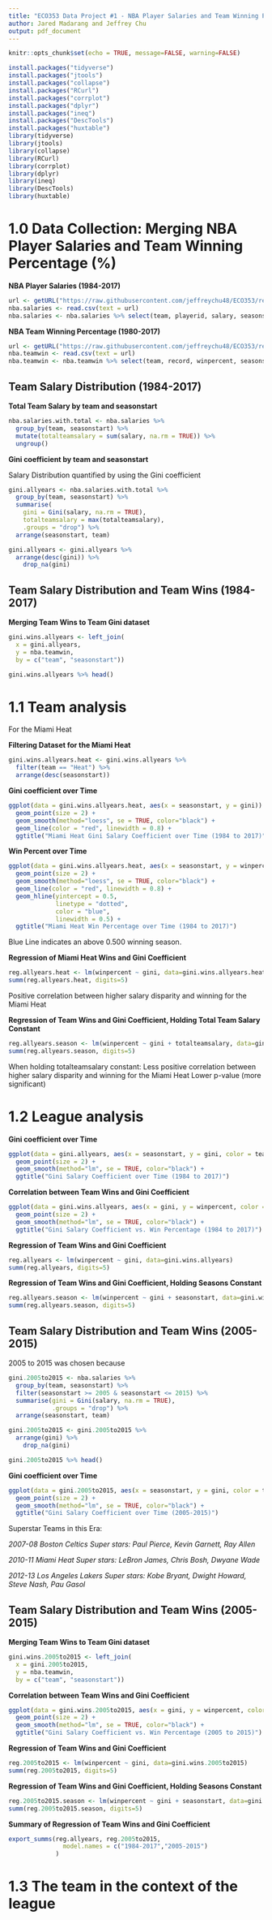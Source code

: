 ```yaml
---
title: "ECO353 Data Project #1 - NBA Player Salaries and Team Winning Percentage (%)"
author: Jared Madarang and Jeffrey Chu
output: pdf_document
---
```


```r
knitr::opts_chunk$set(echo = TRUE, message=FALSE, warning=FALSE)
```

```r
install.packages("tidyverse")
install.packages("jtools")
install.packages("collapse")
install.packages("RCurl")
install.packages("corrplot")
install.packages("dplyr")
install.packages("ineq")
install.packages("DescTools")
install.packages("huxtable")
library(tidyverse)
library(jtools)
library(collapse)
library(RCurl)
library(corrplot)
library(dplyr)
library(ineq)
library(DescTools)
library(huxtable)
```

# 1.0 Data Collection: Merging NBA Player Salaries and Team Winning Percentage (%)

**NBA Player Salaries (1984-2017)**

```r
url <- getURL("https://raw.githubusercontent.com/jeffreychu48/ECO353/refs/heads/main/salaries_1985to2018.csv")
nba.salaries <- read.csv(text = url)
nba.salaries <- nba.salaries %>% select(team, playerid, salary, seasonstart)
```

**NBA Team Winning Percentage (1980-2017)**

```r
url <- getURL("https://raw.githubusercontent.com/jeffreychu48/ECO353/refs/heads/main/nba_team_win.csv")
nba.teamwin <- read.csv(text = url)
nba.teamwin <- nba.teamwin %>% select(team, record, winpercent, seasonstart)
```


## Team Salary Distribution (1984-2017)

**Total Team Salary by team and seasonstart**
  
```r
nba.salaries.with.total <- nba.salaries %>%
  group_by(team, seasonstart) %>%
  mutate(totalteamsalary = sum(salary, na.rm = TRUE)) %>%
  ungroup()
```

**Gini coefficient by team and seasonstart**

Salary Distribution quantified by using the Gini coefficient

```r
gini.allyears <- nba.salaries.with.total %>% 
  group_by(team, seasonstart) %>%   
  summarise(
    gini = Gini(salary, na.rm = TRUE),
    totalteamsalary = max(totalteamsalary), 
    .groups = "drop") %>%
  arrange(seasonstart, team) 
```

```r
gini.allyears <- gini.allyears %>% 
  arrange(desc(gini)) %>% 
    drop_na(gini)
```

## Team Salary Distribution and Team Wins (1984-2017)

**Merging Team Wins to Team Gini dataset**
```r
gini.wins.allyears <- left_join(
  x = gini.allyears, 
  y = nba.teamwin, 
  by = c("team", "seasonstart"))

gini.wins.allyears %>% head()
```


# 1.1 Team analysis

For the Miami Heat


**Filtering Dataset for the Miami Heat**
```r
gini.wins.allyears.heat <- gini.wins.allyears %>% 
  filter(team == "Heat") %>% 
  arrange(desc(seasonstart))
```


**Gini coefficient over Time**

```r
ggplot(data = gini.wins.allyears.heat, aes(x = seasonstart, y = gini)) +
  geom_point(size = 2) +
  geom_smooth(method="loess", se = TRUE, color="black") +
  geom_line(color = "red", linewidth = 0.8) +
  ggtitle("Miami Heat Gini Salary Coefficient over Time (1984 to 2017)")
```


**Win Percent over Time**

```r
ggplot(data = gini.wins.allyears.heat, aes(x = seasonstart, y = winpercent)) +
  geom_point(size = 2) +
  geom_smooth(method="loess", se = TRUE, color="black") +
  geom_line(color = "red", linewidth = 0.8) +
  geom_hline(yintercept = 0.5, 
             linetype = "dotted", 
             color = "blue",
             linewidth = 0.5) + 
  ggtitle("Miami Heat Win Percentage over Time (1984 to 2017)")
```

Blue Line indicates an above 0.500 winning season.


**Regression of Miami Heat Wins and Gini Coefficient**

```r
reg.allyears.heat <- lm(winpercent ~ gini, data=gini.wins.allyears.heat)
summ(reg.allyears.heat, digits=5)
```

Positive correlation between higher salary disparity and winning for the Miami Heat


**Regression of Team Wins and Gini Coefficient, Holding Total Team Salary Constant**

```r
reg.allyears.season <- lm(winpercent ~ gini + totalteamsalary, data=gini.wins.allyears)
summ(reg.allyears.season, digits=5)
```

When holding totalteamsalary constant:
Less positive correlation between higher salary disparity and winning for the Miami Heat
Lower p-value (more significant)


# 1.2 League analysis

**Gini coefficient over Time**

```r
ggplot(data = gini.allyears, aes(x = seasonstart, y = gini, color = team)) +
  geom_point(size = 2) +
  geom_smooth(method="lm", se = TRUE, color="black") +
  ggtitle("Gini Salary Coefficient over Time (1984 to 2017)")
```


**Correlation between Team Wins and Gini Coefficient**
```r
ggplot(data = gini.wins.allyears, aes(x = gini, y = winpercent, color = seasonstart)) +
  geom_point(size = 2) +
  geom_smooth(method="lm", se = TRUE, color="black") +
  ggtitle("Gini Salary Coefficient vs. Win Percentage (1984 to 2017)")
```

**Regression of Team Wins and Gini Coefficient**

```r
reg.allyears <- lm(winpercent ~ gini, data=gini.wins.allyears)
summ(reg.allyears, digits=5)
```


**Regression of Team Wins and Gini Coefficient, Holding Seasons Constant**

```r
reg.allyears.season <- lm(winpercent ~ gini + seasonstart, data=gini.wins.allyears)
summ(reg.allyears.season, digits=5)
```


## Team Salary Distribution and Team Wins (2005-2015)

2005 to 2015 was chosen because 

```r
gini.2005to2015 <- nba.salaries %>% 
  group_by(team, seasonstart) %>%   
  filter(seasonstart >= 2005 & seasonstart <= 2015) %>% 
  summarise(gini = Gini(salary, na.rm = TRUE), 
            .groups = "drop") %>% 
  arrange(seasonstart, team) 

gini.2005to2015 <- gini.2005to2015 %>% 
  arrange(gini) %>% 
    drop_na(gini)

gini.2005to2015 %>% head()
```

**Gini coefficient over Time**

```r
ggplot(data = gini.2005to2015, aes(x = seasonstart, y = gini, color = team)) +
  geom_point(size = 2) +
  geom_smooth(method="lm", se = TRUE, color="black") +
  ggtitle("Gini Salary Coefficient over Time (2005-2015)")
```

Superstar Teams in this Era: 

*2007-08 Boston Celtics*
*Super stars: Paul Pierce, Kevin Garnett, Ray Allen*

*2010-11 Miami Heat*
*Super stars: LeBron James, Chris Bosh, Dwyane Wade*

*2012-13 Los Angeles Lakers*
*Super stars: Kobe Bryant, Dwight Howard, Steve Nash, Pau Gasol*


## Team Salary Distribution and Team Wins (2005-2015)

**Merging Team Wins to Team Gini dataset**
```r
gini.wins.2005to2015 <- left_join(
  x = gini.2005to2015, 
  y = nba.teamwin, 
  by = c("team", "seasonstart"))
```

**Correlation between Team Wins and Gini Coefficient**
```r
ggplot(data = gini.wins.2005to2015, aes(x = gini, y = winpercent, color = seasonstart)) +
  geom_point(size = 2) +
  geom_smooth(method="lm", se = TRUE, color="black") +
  ggtitle("Gini Salary Coefficient vs. Win Percentage (2005 to 2015)")
```


**Regression of Team Wins and Gini Coefficient**

```r
reg.2005to2015 <- lm(winpercent ~ gini, data=gini.wins.2005to2015)
summ(reg.2005to2015, digits=5)
```


**Regression of Team Wins and Gini Coefficient, Holding Seasons Constant**

```r
reg.2005to2015.season <- lm(winpercent ~ gini + seasonstart, data=gini.wins.2005to2015)
summ(reg.2005to2015.season, digits=5)
```

**Summary of Regression of Team Wins and Gini Coefficient**

```r
export_summs(reg.allyears, reg.2005to2015,
               model.names = c("1984-2017","2005-2015")
             )
```



# 1.3 The team in the context of the league


